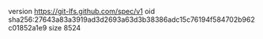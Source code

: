 version https://git-lfs.github.com/spec/v1
oid sha256:27643a83a3919ad3d2693a63d3b38386adc15c76194f584702b962c01852a1e9
size 8524
